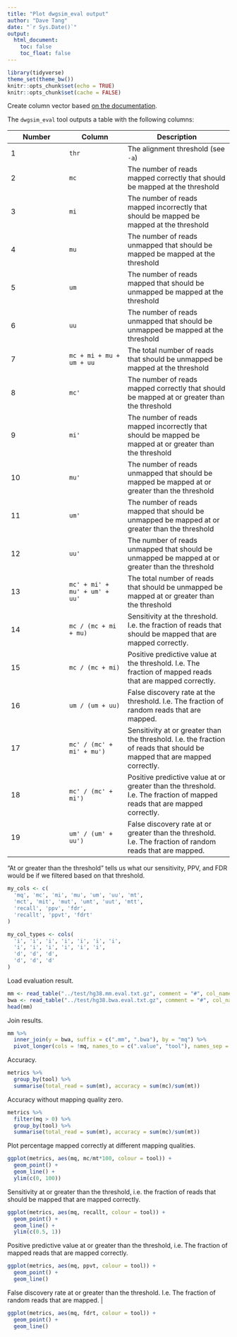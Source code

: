 ```yaml
---
title: "Plot dwgsim_eval output"
author: "Dave Tang"
date: "`r Sys.Date()`"
output:
  html_document:
    toc: false
    toc_float: false
---
```


```r
library(tidyverse)
theme_set(theme_bw())
knitr::opts_chunk$set(echo = TRUE)
knitr::opts_chunk$set(cache = FALSE)
```

Create column vector based [on the documentation](https://github.com/nh13/DWGSIM/blob/main/docs/04_Evaluating_Mappings.md).

The `dwgsim_eval` tool outputs a table with the following columns:

| Number | Column | Description |
| ------ | ------ | ----------- |
|    1   |  `thr` | The alignment threshold (see `-a`) |
|    2   |  `mc`  | The number of reads mapped correctly that should be mapped at the threshold |
|    3   |  `mi`  | The number of reads mapped incorrectly that should be mapped be mapped at the threshold |
|    4   |  `mu`  | The number of reads unmapped that should be mapped be mapped at the threshold |
|    5   |  `um`  | The number of reads mapped that should be unmapped be mapped at the threshold |
|    6   |  `uu`  | The number of reads unmapped that should be unmapped be mapped at the threshold |
|    7   |  `mc + mi + mu + um + uu` | The total number of reads that should be unmapped be mapped at the threshold |
|    8   |  `mc'` | The number of reads mapped correctly that should be mapped at or greater than the threshold |
|    9   |  `mi'` | The number of reads mapped incorrectly that should be mapped be mapped at or greater than the threshold |
|   10   |  `mu'` | The number of reads unmapped that should be mapped be mapped at or greater than the threshold |
|   11   |  `um'` | The number of reads mapped that should be unmapped be mapped at or greater than the threshold |
|   12   |  `uu'` | The number of reads unmapped that should be unmapped be mapped at or greater than the threshold |
|   13   |  `mc' + mi' + mu' + um' + uu'` | The total number of reads that should be unmapped be mapped at or greater than the threshold |
|   14   |  `mc / (mc + mi + mu)` | Sensitivity at the threshold. I.e. the fraction of reads that should be mapped that are mapped correctly. |
|   15   |  `mc / (mc + mi)` | Positive predictive value at the threshold. I.e. The fraction of mapped reads that are mapped correctly. |
|   16   |  `um / (um + uu)` | False discovery rate at the threshold.  I.e. The fraction of random reads that are mapped. |
|   17   |  `mc' / (mc' + mi' + mu')` | Sensitivity at or greater than the threshold. I.e. the fraction of reads that should be mapped that are mapped correctly. |
|   18   |  `mc' / (mc' + mi')` | Positive predictive value at or greater than the threshold. I.e. The fraction of mapped reads that are mapped correctly. |
|   19   |  `um' / (um' + uu')` | False discovery rate at or greater than the threshold.  I.e. The fraction of random reads that are mapped. |

"At or greater than the threshold" tells us what our sensitivity, PPV, and FDR would be if we filtered based on that threshold.

```r
my_cols <- c(
  'mq', 'mc', 'mi', 'mu', 'um', 'uu', 'mt',
  'mct', 'mit', 'mut', 'umt', 'uut', 'mtt',
  'recall', 'ppv', 'fdr',
  'recallt', 'ppvt', 'fdrt'
)

my_col_types <- cols(
  'i', 'i', 'i', 'i', 'i', 'i', 'i',
  'i', 'i', 'i', 'i', 'i', 'i',
  'd', 'd', 'd',
  'd', 'd', 'd'
)
```

Load evaluation result.

```r
mm <- read_table("../test/hg38.mm.eval.txt.gz", comment = "#", col_names = my_cols, col_types = my_col_types)
bwa <- read_table("../test/hg38.bwa.eval.txt.gz", comment = "#", col_names = my_cols, col_types = my_col_types)
head(mm)
```

Join results.

```r
mm %>%
  inner_join(y = bwa, suffix = c(".mm", ".bwa"), by = "mq") %>%
  pivot_longer(cols = !mq, names_to = c(".value", "tool"), names_sep = "\\.") -> metrics
```

Accuracy.

```r
metrics %>%
  group_by(tool) %>%
  summarise(total_read = sum(mt), accuracy = sum(mc)/sum(mt))
```

Accuracy without mapping quality zero.

```r
metrics %>%
  filter(mq > 0) %>%
  group_by(tool) %>%
  summarise(total_read = sum(mt), accuracy = sum(mc)/sum(mt))
```

Plot percentage mapped correctly at different mapping qualities.

```r
ggplot(metrics, aes(mq, mc/mt*100, colour = tool)) +
  geom_point() +
  geom_line() +
  ylim(c(0, 100))
```

Sensitivity at or greater than the threshold, i.e. the fraction of reads that should be mapped that are mapped correctly.

```r
ggplot(metrics, aes(mq, recallt, colour = tool)) +
  geom_point() +
  geom_line() +
  ylim(c(0.5, 1))
```

Positive predictive value at or greater than the threshold, i.e. The fraction of mapped reads that are mapped correctly.

```r
ggplot(metrics, aes(mq, ppvt, colour = tool)) +
  geom_point() +
  geom_line()
```

False discovery rate at or greater than the threshold.  I.e. The fraction of random reads that are mapped. |

```r
ggplot(metrics, aes(mq, fdrt, colour = tool)) +
  geom_point() +
  geom_line()
```
